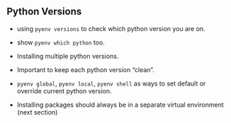 ## Python Versions

- using `pyenv versions` to check which python version you are on.
- show `pyenv which python` too.

- Installing multiple python versions.
- Important to keep each python version "clean".

- `pyenv global`, `pyenv local`, `pyenv shell` as ways to set default or override current python version.

- Installing packages should always be in a separate virtual environment (next section)
